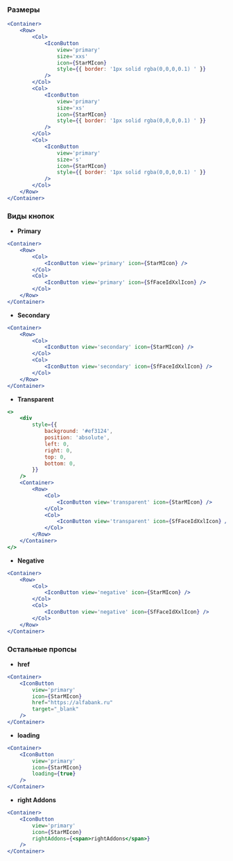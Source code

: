 ### Размеры

```jsx live
<Container>
    <Row>
        <Col>
            <IconButton
                view='primary'
                size='xxs'
                icon={StarMIcon}
                style={{ border: '1px solid rgba(0,0,0,0.1) ' }}
            />
        </Col>
        <Col>
            <IconButton
                view='primary'
                size='xs'
                icon={StarMIcon}
                style={{ border: '1px solid rgba(0,0,0,0.1) ' }}
            />
        </Col>
        <Col>
            <IconButton
                view='primary'
                size='s'
                icon={StarMIcon}
                style={{ border: '1px solid rgba(0,0,0,0.1) ' }}
            />
        </Col>
    </Row>
</Container>
```

### Виды кнопок

-   <b>Primary</b>

```jsx live
<Container>
    <Row>
        <Col>
            <IconButton view='primary' icon={StarMIcon} />
        </Col>
        <Col>
            <IconButton view='primary' icon={SfFaceIdXxlIcon} />
        </Col>
    </Row>
</Container>
```

-   <b>Secondary</b>

```jsx live
<Container>
    <Row>
        <Col>
            <IconButton view='secondary' icon={StarMIcon} />
        </Col>
        <Col>
            <IconButton view='secondary' icon={SfFaceIdXxlIcon} />
        </Col>
    </Row>
</Container>
```

-   <b>Transparent</b>

```jsx live
<>
    <div
        style={{
            background: '#ef3124',
            position: 'absolute',
            left: 0,
            right: 0,
            top: 0,
            bottom: 0,
        }}
    />
    <Container>
        <Row>
            <Col>
                <IconButton view='transparent' icon={StarMIcon} />
            </Col>
            <Col>
                <IconButton view='transparent' icon={SfFaceIdXxlIcon} />
            </Col>
        </Row>
    </Container>
</>
```

-   <b>Negative</b>

```jsx live
<Container>
    <Row>
        <Col>
            <IconButton view='negative' icon={StarMIcon} />
        </Col>
        <Col>
            <IconButton view='negative' icon={SfFaceIdXxlIcon} />
        </Col>
    </Row>
</Container>
```

### Остальные пропсы

-   <b>href</b>

```jsx live
<Container>
    <IconButton
        view='primary'
        icon={StarMIcon}
        href="https://alfabank.ru"
        target="_blank"
    />
</Container>
```

-   <b>loading</b>

```jsx live
<Container>
    <IconButton
        view='primary'
        icon={StarMIcon}
        loading={true}
    />
</Container>
```

-   <b>right Addons</b>

```jsx live
<Container>
    <IconButton
        view='primary'
        icon={StarMIcon}
        rightAddons={<span>rightAddons</span>}
    />
</Container>
```
